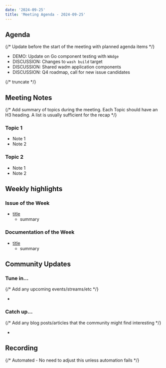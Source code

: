 ```yaml
---
date: '2024-09-25'
title: 'Meeting Agenda - 2024-09-25'
---
```


## Agenda

{/* Update before the start of the meeting with planned agenda items */}

- DEMO: Update on Go component testing with `WAdge`
- DISCUSSION: Changes to `wash build` target 
- DISCUSSION: Shared wadm application components
- DISCUSSION: Q4 roadmap, call for new issue candidates

{/* truncate */}

## Meeting Notes

{/* Add summary of topics during the meeting. Each Topic should have an H3 heading. A list is usually sufficient for the recap */}

### Topic 1

- Note 1
- Note 2

### Topic 2

- Note 1
- Note 2

## Weekly highlights

### Issue of the Week

- [title](https://github.com/wasmcloud/wasmcloud/issues/)
  - summary

### Documentation of the Week

- [title](/docs/intro)
  - summary

## Community Updates

### Tune in…

{/* Add any upcoming events/streams/etc */}

-

### Catch up…

{/* Add any blog posts/articles that the community might find interesting */}

-

## Recording

{/* Automated - No need to adjust this unless automation fails */}

<YouTube url="https://www.youtube.com/watch?v=4k1T0Fu48Lg" />
